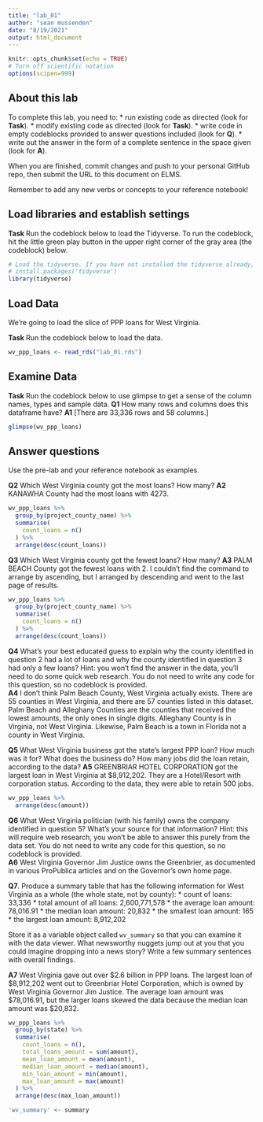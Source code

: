 ```yaml
---
title: "lab_01"
author: "sean mussenden"
date: "8/19/2021"
output: html_document
---
```


```r
knitr::opts_chunk$set(echo = TRUE)
# Turn off scientific notation
options(scipen=999)
```

## About this lab

To complete this lab, you need to:
* run existing code as directed (look for **Task**).
* modify existing code as directed (look for **Task**).
* write code in empty codeblocks provided to answer questions included (look for **Q**).
* write out the answer in the form of a complete sentence in the space given (look for **A**).

When you are finished, commit changes and push to your personal GitHub repo, then submit the URL to this document on ELMS.

Remember to add any new verbs or concepts to your reference notebook!

## Load libraries and establish settings

**Task** Run the codeblock below to load the Tidyverse. To run the codeblock, hit the little green play button in the upper right corner of the gray area (the codeblock) below.

```r
# Load the tidyverse. If you have not installed the tidyverse already, remove the # from the next line and run it first.  
# install.packages('tidyverse')
library(tidyverse)
```

## Load Data

We're going to load the slice of PPP loans for West Virginia.

**Task** Run the codeblock below to load the data.

```r
wv_ppp_loans <- read_rds("lab_01.rds")
```

## Examine Data

**Task** Run the codeblock below to use glimpse to get a sense of the column names, types and sample data.
**Q1** How many rows and columns does this dataframe have?
**A1** [There are 33,336 rows and 58 columns.] 

```r
glimpse(wv_ppp_loans)
```

## Answer questions

Use the pre-lab and your reference notebook as examples.

**Q2** Which West Virginia county got the most loans? How many?
**A2** KANAWHA County had the most loans with 4273.

```r
wv_ppp_loans %>%
  group_by(project_county_name) %>%
  summarise(
    count_loans = n()
  ) %>%
  arrange(desc(count_loans))
```
**Q3** Which West Virginia county got the fewest loans? How many?
**A3** PALM BEACH County got the fewest loans with 2. I couldn't find the command to arrange by ascending, but I arranged by descending and went to the last page of results. 

```r
wv_ppp_loans %>%
  group_by(project_county_name) %>%
  summarise(
    count_loans = n()
  ) %>%
  arrange(desc(count_loans))
```
**Q4** What's your best educated guess to explain why the county identified in question 2 had a lot of loans and why the county identified in question 3 had only a few loans? Hint: you won't find the answer in the data, you'll need to do some quick web research. You do not need to write any code for this question, so no codeblock is provided.  
**A4** I don't think Palm Beach County, West Virginia actually exists. There are 55 counties in West Virginia, and there are 57 counties listed in this dataset. Palm Beach and Alleghany Counties are the counties that received the lowest amounts, the only ones in single digits. Alleghany County is in Virginia, not West Virginia. Likewise, Palm Beach is a town in Florida not a county in West Virginia.


**Q5** What West Virginia business got the state's largest PPP loan? How much was it for? What does the business do? How many jobs did the loan retain, according to the data?
**A5** GREENBRIAR HOTEL CORPORATION got the largest loan in West Virginia at $8,912,202. They are a Hotel/Resort with corporation status. According to the data, they were able to retain 500 jobs.

```r
wv_ppp_loans %>%
  arrange(desc(amount))
```

**Q6** What West Virginia politician (with his family) owns the company identified in question 5? What's your source for that information? Hint: this will require web research, you won't be able to answer this purely from the data set.  You do not need to write any code for this question, so no codeblock is provided.  
**A6** West Virginia Governor Jim Justice owns the Greenbrier, as documented in various ProPublica articles and on the Governor's own home page.

**Q7**. Produce a summary table that has the following information for West Virginia as a whole (the whole state, not by county):
* count of loans: 33,336
* total amount of all loans: 2,600,771,578
* the average loan amount: 78,016.91
* the median loan amount: 20,832
* the smallest loan amount: 165
* the largest loan amount: 8,912,202

Store it as a variable object called `wv_summary` so that you can examine it with the data viewer. What newsworthy nuggets jump out at you that you could imagine dropping into a news story? Write a few summary sentences with overall findings.

**A7** West Virginia gave out over $2.6 billion in PPP loans. The largest loan of $8,912,202 went out to Greenbriar Hotel Corporation, which is owned by West Virginia Governor Jim Justice. The average loan amount was $78,016.91, but the larger loans skewed the data because the median loan amount was $20,832.
```r
wv_ppp_loans %>%
  group_by(state) %>%
  summarise(
    count_loans = n(),
    total_loans_amount = sum(amount),
    mean_loan_amount = mean(amount),
    median_loan_amount = median(amount),
    min_loan_amount = min(amount),
    max_loan_amount = max(amount)
  ) %>%
  arrange(desc(max_loan_amount))
```
```r
'wv_summary' <- summary
```